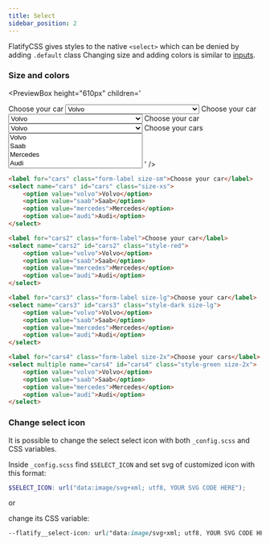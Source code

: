 ```yaml
---
title: Select
sidebar_position: 2
---
```



FlatifyCSS gives styles to the native `<select>` which can be denied by adding `.default` class Changing size and adding colors is similar to [inputs](/docs/forms/inputs).

### Size and colors

<PreviewBox
	height="610px"
	children='<!DOCTYPE html>
<html lang="en">
	<head>
		<meta charset="UTF-8" />
		<meta http-equiv="X-UA-Compatible" content="IE=edge" />
		<meta name="viewport" content="width=device-width, initial-scale=1.0" />
		<link rel="stylesheet" href="https://raw.githack.com/amir2mi/FlatifyCSS/master/dist/css/flatify-min.css" />
		<title>Inputs</title>
		<style>
			select {
				width: 20em
			}
		</style>
	</head>
	<body>
		<label for="cars" class="form-label size-sm">Choose your car</label>
		<select name="cars" id="cars" class="size-xs">
			<option value="volvo">Volvo</option>
			<option value="saab">Saab</option>
			<option value="mercedes">Mercedes</option>
			<option value="audi">Audi</option>
		</select>
		<label for="cars2" class="form-label">Choose your car</label>
		<select name="cars2" id="cars2" class="style-red">
			<option value="volvo">Volvo</option>
			<option value="saab">Saab</option>
			<option value="mercedes">Mercedes</option>
			<option value="audi">Audi</option>
		</select>
		<label for="cars3" class="form-label size-lg">Choose your car</label>
		<select name="cars3" id="cars3" class="style-dark size-lg">
			<option value="volvo">Volvo</option>
			<option value="saab">Saab</option>
			<option value="mercedes">Mercedes</option>
			<option value="audi">Audi</option>
		</select>
		<label for="cars4" class="form-label size-2x">Choose your cars</label>
		<select multiple name="cars4" id="cars4" class="style-green size-2x">
			<option value="volvo">Volvo</option>
			<option value="saab">Saab</option>
			<option value="mercedes">Mercedes</option>
			<option value="audi">Audi</option>
		</select>
    </body>

</html>'
/>

```html title="index.html"
<label for="cars" class="form-label size-sm">Choose your car</label>
<select name="cars" id="cars" class="size-xs">
	<option value="volvo">Volvo</option>
	<option value="saab">Saab</option>
	<option value="mercedes">Mercedes</option>
	<option value="audi">Audi</option>
</select>

<label for="cars2" class="form-label">Choose your car</label>
<select name="cars2" id="cars2" class="style-red">
	<option value="volvo">Volvo</option>
	<option value="saab">Saab</option>
	<option value="mercedes">Mercedes</option>
	<option value="audi">Audi</option>
</select>

<label for="cars3" class="form-label size-lg">Choose your car</label>
<select name="cars3" id="cars3" class="style-dark size-lg">
	<option value="volvo">Volvo</option>
	<option value="saab">Saab</option>
	<option value="mercedes">Mercedes</option>
	<option value="audi">Audi</option>
</select>

<label for="cars4" class="form-label size-2x">Choose your cars</label>
<select multiple name="cars4" id="cars4" class="style-green size-2x">
	<option value="volvo">Volvo</option>
	<option value="saab">Saab</option>
	<option value="mercedes">Mercedes</option>
	<option value="audi">Audi</option>
</select>
```

### Change select icon

It is possible to change the select select icon with both `_config.scss` and CSS variables.

Inside `_config.scss` find `$SELECT_ICON` and set svg of customized icon with this format:

```scss title="_config.scss"
$SELECT_ICON: url("data:image/svg+xml; utf8, YOUR SVG CODE HERE");
```

or

change its CSS variable:

```css title="style.css"
--flatify__select-icon: url("data:image/svg+xml; utf8, YOUR SVG CODE HERE");
```
